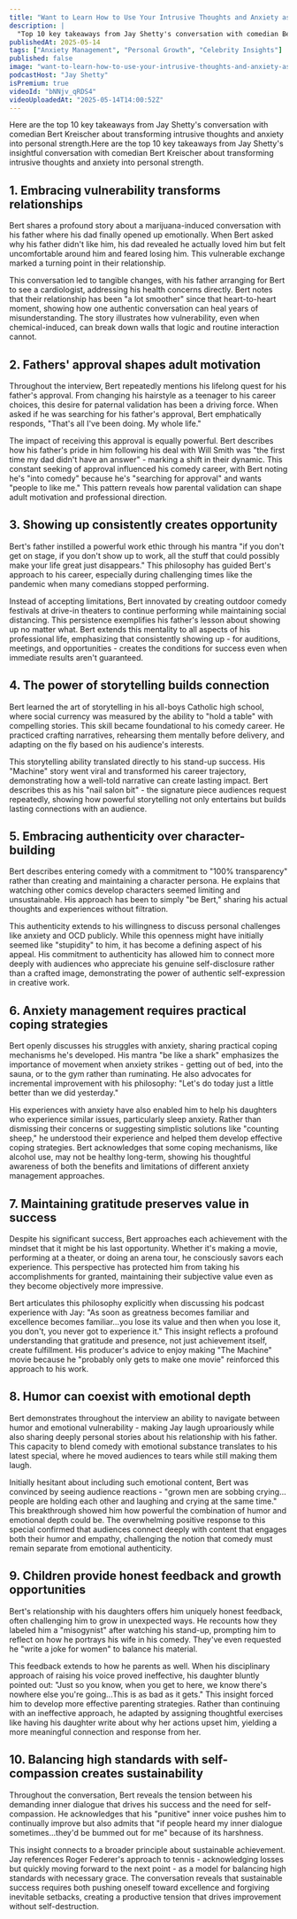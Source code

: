 ```yaml
---
title: "Want to Learn How to Use Your Intrusive Thoughts and Anxiety as Your SUPERPOWER? DO THIS!"
description: |
  "Top 10 key takeaways from Jay Shetty's conversation with comedian Bert Kreischer about transforming intrusive thoughts and anxiety into personal strength."
publishedAt: 2025-05-14
tags: ["Anxiety Management", "Personal Growth", "Celebrity Insights"]
published: false
image: "want-to-learn-how-to-use-your-intrusive-thoughts-and-anxiety-as-your-superpower-do-this.jpg"
podcastHost: "Jay Shetty"
isPremium: true
videoId: "bNNjv_qRDS4"
videoUploadedAt: "2025-05-14T14:00:52Z"
---
```



<PodcastSummaryPageLayout frontmatter={frontmatter}>

Here are the top 10 key takeaways from Jay Shetty's conversation with comedian Bert Kreischer about transforming intrusive thoughts and anxiety into personal strength.Here are the top 10 key takeaways from Jay Shetty's insightful conversation with comedian Bert Kreischer about transforming intrusive thoughts and anxiety into personal strength.

## 1. Embracing vulnerability transforms relationships

Bert shares a profound story about a marijuana-induced conversation with his father where his dad finally opened up emotionally. When Bert asked why his father didn't like him, his dad revealed he actually loved him but felt uncomfortable around him and feared losing him. This vulnerable exchange marked a turning point in their relationship.

This conversation led to tangible changes, with his father arranging for Bert to see a cardiologist, addressing his health concerns directly. Bert notes that their relationship has been "a lot smoother" since that heart-to-heart moment, showing how one authentic conversation can heal years of misunderstanding. The story illustrates how vulnerability, even when chemical-induced, can break down walls that logic and routine interaction cannot.

## 2. Fathers' approval shapes adult motivation

Throughout the interview, Bert repeatedly mentions his lifelong quest for his father's approval. From changing his hairstyle as a teenager to his career choices, this desire for paternal validation has been a driving force. When asked if he was searching for his father's approval, Bert emphatically responds, "That's all I've been doing. My whole life."

The impact of receiving this approval is equally powerful. Bert describes how his father's pride in him following his deal with Will Smith was "the first time my dad didn't have an answer" - marking a shift in their dynamic. This constant seeking of approval influenced his comedy career, with Bert noting he's "into comedy" because he's "searching for approval" and wants "people to like me." This pattern reveals how parental validation can shape adult motivation and professional direction.

## 3. Showing up consistently creates opportunity

Bert's father instilled a powerful work ethic through his mantra "if you don't get on stage, if you don't show up to work, all the stuff that could possibly make your life great just disappears." This philosophy has guided Bert's approach to his career, especially during challenging times like the pandemic when many comedians stopped performing.

Instead of accepting limitations, Bert innovated by creating outdoor comedy festivals at drive-in theaters to continue performing while maintaining social distancing. This persistence exemplifies his father's lesson about showing up no matter what. Bert extends this mentality to all aspects of his professional life, emphasizing that consistently showing up - for auditions, meetings, and opportunities - creates the conditions for success even when immediate results aren't guaranteed.

## 4. The power of storytelling builds connection

Bert learned the art of storytelling in his all-boys Catholic high school, where social currency was measured by the ability to "hold a table" with compelling stories. This skill became foundational to his comedy career. He practiced crafting narratives, rehearsing them mentally before delivery, and adapting on the fly based on his audience's interests.

This storytelling ability translated directly to his stand-up success. His "Machine" story went viral and transformed his career trajectory, demonstrating how a well-told narrative can create lasting impact. Bert describes this as his "nail salon bit" - the signature piece audiences request repeatedly, showing how powerful storytelling not only entertains but builds lasting connections with an audience.

## 5. Embracing authenticity over character-building

Bert describes entering comedy with a commitment to "100% transparency" rather than creating and maintaining a character persona. He explains that watching other comics develop characters seemed limiting and unsustainable. His approach has been to simply "be Bert," sharing his actual thoughts and experiences without filtration.

This authenticity extends to his willingness to discuss personal challenges like anxiety and OCD publicly. While this openness might have initially seemed like "stupidity" to him, it has become a defining aspect of his appeal. His commitment to authenticity has allowed him to connect more deeply with audiences who appreciate his genuine self-disclosure rather than a crafted image, demonstrating the power of authentic self-expression in creative work.

## 6. Anxiety management requires practical coping strategies

Bert openly discusses his struggles with anxiety, sharing practical coping mechanisms he's developed. His mantra "be like a shark" emphasizes the importance of movement when anxiety strikes - getting out of bed, into the sauna, or to the gym rather than ruminating. He also advocates for incremental improvement with his philosophy: "Let's do today just a little better than we did yesterday."

His experiences with anxiety have also enabled him to help his daughters who experience similar issues, particularly sleep anxiety. Rather than dismissing their concerns or suggesting simplistic solutions like "counting sheep," he understood their experience and helped them develop effective coping strategies. Bert acknowledges that some coping mechanisms, like alcohol use, may not be healthy long-term, showing his thoughtful awareness of both the benefits and limitations of different anxiety management approaches.

## 7. Maintaining gratitude preserves value in success

Despite his significant success, Bert approaches each achievement with the mindset that it might be his last opportunity. Whether it's making a movie, performing at a theater, or doing an arena tour, he consciously savors each experience. This perspective has protected him from taking his accomplishments for granted, maintaining their subjective value even as they become objectively more impressive.

Bert articulates this philosophy explicitly when discussing his podcast experience with Jay: "As soon as greatness becomes familiar and excellence becomes familiar...you lose its value and then when you lose it, you don't, you never got to experience it." This insight reflects a profound understanding that gratitude and presence, not just achievement itself, create fulfillment. His producer's advice to enjoy making "The Machine" movie because he "probably only gets to make one movie" reinforced this approach to his work.

## 8. Humor can coexist with emotional depth

Bert demonstrates throughout the interview an ability to navigate between humor and emotional vulnerability - making Jay laugh uproariously while also sharing deeply personal stories about his relationship with his father. This capacity to blend comedy with emotional substance translates to his latest special, where he moved audiences to tears while still making them laugh.

Initially hesitant about including such emotional content, Bert was convinced by seeing audience reactions - "grown men are sobbing crying... people are holding each other and laughing and crying at the same time." This breakthrough showed him how powerful the combination of humor and emotional depth could be. The overwhelming positive response to this special confirmed that audiences connect deeply with content that engages both their humor and empathy, challenging the notion that comedy must remain separate from emotional authenticity.

## 9. Children provide honest feedback and growth opportunities

Bert's relationship with his daughters offers him uniquely honest feedback, often challenging him to grow in unexpected ways. He recounts how they labeled him a "misogynist" after watching his stand-up, prompting him to reflect on how he portrays his wife in his comedy. They've even requested he "write a joke for women" to balance his material.

This feedback extends to how he parents as well. When his disciplinary approach of raising his voice proved ineffective, his daughter bluntly pointed out: "Just so you know, when you get to here, we know there's nowhere else you're going...This is as bad as it gets." This insight forced him to develop more effective parenting strategies. Rather than continuing with an ineffective approach, he adapted by assigning thoughtful exercises like having his daughter write about why her actions upset him, yielding a more meaningful connection and response from her.

## 10. Balancing high standards with self-compassion creates sustainability

Throughout the conversation, Bert reveals the tension between his demanding inner dialogue that drives his success and the need for self-compassion. He acknowledges that his "punitive" inner voice pushes him to continually improve but also admits that "if people heard my inner dialogue sometimes...they'd be bummed out for me" because of its harshness.

This insight connects to a broader principle about sustainable achievement. Jay references Roger Federer's approach to tennis - acknowledging losses but quickly moving forward to the next point - as a model for balancing high standards with necessary grace. The conversation reveals that sustainable success requires both pushing oneself toward excellence and forgiving inevitable setbacks, creating a productive tension that drives improvement without self-destruction.

</PodcastSummaryPageLayout>
